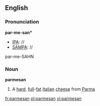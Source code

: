 ==English==
===Pronunciation===

'''par-me-san*'''
*[[IPA]]: //
*[[SAMPA]]: //
par-me-SAHN
===Noun===
{{wikipedia}}
'''parmesan'''
#A [[hard]], [[full]]-[[fat]] [[Italian]] [[cheese]] from [[Parma]]

[[fr:parmesan]]
[[pl:parmesan]]
[[vi:parmesan]]